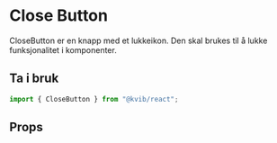 
<Meta of={CloseButtonStories} />

# Close Button

CloseButton er en knapp med et lukkeikon. Den skal brukes til å lukke funksjonalitet i komponenter.

## Ta i bruk

```jsx
import { CloseButton } from "@kvib/react";
```

## Props

<Canvas of={CloseButtonStories.Preview} />
<Controls of={CloseButtonStories.Preview} />

